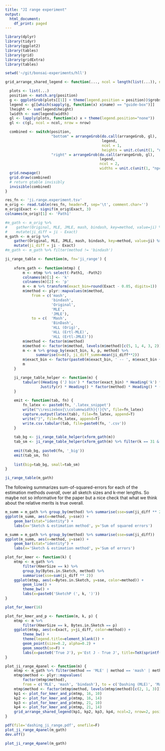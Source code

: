```yaml
---
title: "JI range experiment"
output:
  html_document:
    df_print: paged
---
```


```r
library(dplyr)
library(tidyr)
library(ggplot2)
library(tables)
library(grid)
library(gridExtra)
library(tables)
```

```r
setwd('~/git/bonsai-experiments/hll')
```

```r
grid_arrange_shared_legend <- function(..., ncol = length(list(...)), nrow = 1, position = c("bottom", "right")) {

  plots <- list(...)
  position <- match.arg(position)
  g <- ggplotGrob(plots[[1]] + theme(legend.position = position))$grobs
  legend <- g[[which(sapply(g, function(x) x$name) == "guide-box")]]
  lheight <- sum(legend$height)
  lwidth <- sum(legend$width)
  gl <- lapply(plots, function(x) x + theme(legend.position="none"))
  gl <- c(gl, ncol = ncol, nrow = nrow)

  combined <- switch(position,
                     "bottom" = arrangeGrob(do.call(arrangeGrob, gl),
                                            legend,
                                            ncol = 1,
                                            heights = unit.c(unit(1, "npc") - lheight, lheight)),
                     "right" = arrangeGrob(do.call(arrangeGrob, gl),
                                           legend,
                                           ncol = 2,
                                           widths = unit.c(unit(1, "npc") - lwidth, lwidth)))
  grid.newpage()
  grid.draw(combined)
  # return gtable invisibly
  invisible(combined)
}
```

```r
res_fn <- 'ji.range.experiment.tsv'
m_orig <- read.table(res_fn, header=T, sep='\t', comment.char='')
m_orig$Exact <- signif(m_orig$Exact, 3)
colnames(m_orig)[1] <- 'Path1'
```

```r
#m_gath <- m_orig %>%
#    gather(Original, MLE, JMLE, mash, bindash, key=method, value=ji) %>%
#    mutate(ji_diff = ji - Exact)
m_gath <- m_orig %>%
    gather(Original, MLE, JMLE, mash, bindash, key=method, value=ji) %>%
    mutate(ji_diff = ji - Exact)
#m_gath <- m_gath %>% filter(method != 'bindash')
```


```r
ji_range_table <- function(m, fn='ji_range') {
    
    xform_gath <- function(mtmp) {
        m <- mtmp %>% select(-Path1, -Path2)
        colnames(m)[1] <- 'k'
        colnames(m)[2] <- 'p'
        m <- m %>% transform(exact_bin=round(Exact - 0.05, digits=1))
        m$method <- plyr::mapvalues(m$method,
            from = c('mash',
                     'bindash',
                     'Original',
                     'MLE',
                     'JMLE'),
            to = c(  'Mash',
                     'BinDash',
                     'HLL (Orig)',
                     'HLL (Ertl-MLE)',
                     'HLL (Ertl-JMLE)'))
        m$method <- factor(m$method)
        m$method <- factor(m$method, levels(m$method)[c(5, 1, 4, 3, 2)])
        m <- m %>% group_by(exact_bin, k, p, method) %>% 
              summarise(n=n(), ji_diff_summ=mean(ji_diff**2))
        m$exact_bin <- factor(paste0(m$exact_bin, ' -- ', m$exact_bin + 0.1))
        m
    }

    ji_range_table_helper <- function(m) {
        tabular((Heading ('J bin') * factor(exact_bin) * Heading('k') * factor(k) * Heading('log2(sketch bytes)') * factor(p)) ~
                Justify(r) * Heading() * factor(method) * Heading() * (Format(sprintf("%0.1f")) * I(ji_diff_summ*1e6)) * Heading() * identity + Heading('n') * n * Heading() * mean, data=m)
    }
    
    emit <- function(tab, fn) {
        fn_latex <- paste0(fn, '.latex_snippet')
        write("\\resizebox{\\columnwidth}{!}{%", file=fn_latex)
        capture.output(latex(tab), file=fn_latex, append=T)
        write("}", file=fn_latex, append=T)
        write.csv.tabular(tab, file=paste0(fn, '.csv'))
    }
    
    tab_bg <- ji_range_table_helper(xform_gath(m))
    tab_sm <- ji_range_table_helper(xform_gath(m) %>% filter(k == 31 & p > 11))
    
    emit(tab_bg, paste0(fn, '_big'))
    emit(tab_sm, fn)
    
    list(big=tab_bg, small=tab_sm)
}

ji_range_table(m_gath)
```

The following summarizes sum-of-squared-errors for each of the estimation methods _overall_, over all sketch sizes and k-mer lengths.  So maybe not so informative for the paper but a nice check that what we think about the relative merits is true overall.

```r
m_summ = m_gath %>% group_by(method) %>% summarise(sse=sum(ji_diff ** 2))
ggplot(m_summ, aes(x=method, y=sse)) +
    geom_bar(stat="identity") +
    labs(x='Sketch & estimation method', y='Sum of squared errors')
```
```r
m_summ = m_gath %>% group_by(method) %>% summarise(sse=sum(ji_diff))
ggplot(m_summ, aes(x=method, y=sse)) +
    geom_bar(stat="identity") +
    labs(x='Sketch & estimation method', y='Sum of errors')
```

```r
plot_for_kmer <- function(k) {
    mtmp <- m_gath %>%
        filter(KmerSize == k) %>%
        group_by(Bytes.in.Sketch, method) %>%
        summarise(sse=sum(ji_diff ** 2))
    ggplot(mtmp, aes(x=Bytes.in.Sketch, y=sse, color=method)) +
        geom_line() +
        theme_bw() +
        labs(x=paste0('SketchP (', k, ')'))
}
```

```r
plot_for_kmer(16)
```
```r
plot_for_kmer_and_p <- function(m, k, p) {
    mtmp <- m %>%
        filter(KmerSize == k, Bytes.in.Sketch == p)
    ggplot(mtmp, aes(x=Exact, y=ji_diff, color=method)) +
        theme_bw() +
        theme(legend.title=element_blank()) +
        geom_point(size=0.2, alpha=0.2) +
        geom_smooth(se=F) +
        labs(x=paste0('True J'), y='Est J - True J', title=TeX(sprintf('k = %d, $\\log_2$(sketch bytes) = %d', k, p)))
}
```

```r
plot_ji_range_4panel <- function(m) {
    mtmp <- m_gath %>% filter(method == 'MLE' | method == 'mash' | method == 'bindash')
    mtmp$method <- plyr::mapvalues(
        factor(mtmp$method),
        from = c('MLE', 'mash', 'bindash'), to = c('Dashing (MLE)', 'Mash   ', 'BinDash   '))
    mtmp$method <- factor(mtmp$method, levels(mtmp$method)[c(2, 1, 3)])
    kp1 <- plot_for_kmer_and_p(mtmp, 16, 10)
    kp2 <- plot_for_kmer_and_p(mtmp, 16, 14)
    kp3 <- plot_for_kmer_and_p(mtmp, 21, 10)
    kp4 <- plot_for_kmer_and_p(mtmp, 21, 14)
    grid_arrange_shared_legend(kp1, kp2, kp3, kp4, ncol=2, nrow=2, position='bottom')
}

pdf(file='dashing_ji_range.pdf', onefile=F)
plot_ji_range_4panel(m_gath)
dev.off()

plot_ji_range_4panel(m_gath)
```
